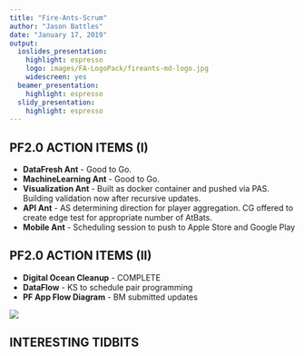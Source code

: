 ```yaml
---
title: "Fire-Ants-Scrum"
author: "Jason Battles"
date: "January 17, 2019"
output:
  ioslides_presentation:
    highlight: espresso
    logo: images/FA-LogoPack/fireants-md-logo.jpg
    widescreen: yes
  beamer_presentation:
    highlight: espresso
  slidy_presentation:
    highlight: espresso
---
```


## PF2.0 ACTION ITEMS (I)

* **DataFresh Ant** - Good to Go.
* **MachineLearning Ant** - Good to Go.
* **Visualization Ant** - Built as docker container and pushed via PAS. Building validation now after recursive updates.
* **API Ant** - AS determining direction for player aggregation. CG offered to create edge test for appropriate number of AtBats.
* **Mobile Ant** - Scheduling session to push to Apple Store and Google Play

## PF2.0 ACTION ITEMS (II)

* **Digital Ocean Cleanup** - COMPLETE
* **DataFlow** - KS to schedule pair programming 
* **PF App Flow Diagram** - BM submitted updates

![](images/pf-appflow-201901.png)

## INTERESTING TIDBITS 
 
    

                  

                                
